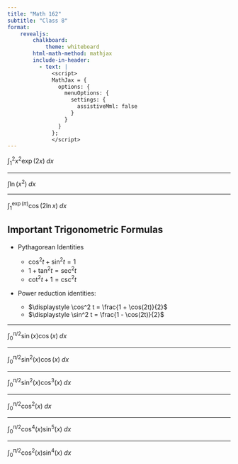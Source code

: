 ```yaml
---
title: "Math 162"
subtitle: "Class 8"
format: 
    revealjs:
        chalkboard:
            theme: whiteboard
        html-math-method: mathjax
        include-in-header:
          - text: |
              <script>
              MathJax = {
                options: {
                  menuOptions: {
                    settings: {
                      assistiveMml: false
                    }
                  }
                }
              };
              </script>
---
```


$\displaystyle \int_1^2 x^2\exp(2x)\;dx$

---

$\displaystyle \int \ln(x^2)\;dx$

---

$\displaystyle \int_1^{\exp(\pi)} \cos(2\ln x)\;dx$

## Important Trigonometric Formulas

*   Pythagorean Identities

    *   $\cos^2 t + \sin^2 t = 1$
    *   $1 + \tan^2 t = \sec^2 t$
    *   $\cot^2 t + 1 = \csc^2 t$

*   Power reduction identities:

    *   $\displaystyle \cos^2 t = \frac{1 + \cos(2t)}{2}$
    *   $\displaystyle \sin^2 t = \frac{1 - \cos(2t)}{2}$

---

$\displaystyle\int_0^{\pi/2} \sin(x)\cos(x)\;dx$

---

$\displaystyle\int_0^{\pi/2} \sin^2(x)\cos(x)\;dx$

---

$\displaystyle\int_0^{\pi/2} \sin^2(x)\cos^3(x)\;dx$

---

$\displaystyle\int_0^{\pi/2} \cos^2(x)\;dx$

---

$\displaystyle\int_0^{\pi/2} \cos^4(x)\sin^5(x)\;dx$

---

$\displaystyle\int_0^{\pi/2} \cos^2(x)\sin^4(x)\;dx$

